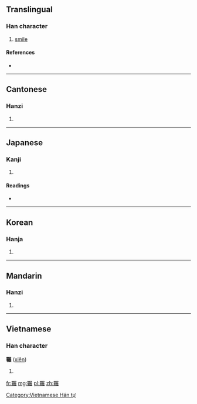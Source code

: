 {{also|冁}}
==Translingual==

===Han character===
{{Han char|rn=30|rad=口|as=19|sn=22|four=6753<sub>2</sub>|canj=口十尸廿女 (RJSTV)}}

# [[smile]]

====References====
* {{Han ref|kx=0215.060|dkj=04625|dj=0438.080|hdz=10707.170|uh=56C5|ud=22213|bh=F6D8|bd=63192}}

----

==Cantonese==

===Hanzi===
{{yue-hanzi|jyut=|y=chin2|sim=冁}}

# {{defn|Cantonese|sort=口19}}

----

==Japanese==

===Kanji===
{{ja-kanji|grade=|rs=口19}}

# {{defn|Japanese|sort=口19}}

====Readings====
* {{ja-readings|on=[[てん]] (ten), [[てつ]] (tetsu), [[てち]] (techi)|kun=}}

----

==Korean==

===Hanja===
{{ko-hanja|hangeul=[[천]], [[철]]|rv=cheon, cheol|mr=ch'ŏn, ch'ŏl}}

# {{defn|Korean|sort=口19}}

----

==Mandarin==

===Hanzi===
{{cmn-hanzi|sim=冁|pin=[[chǎn]] ([[chan3]]), [[lóu]] ([[lou2]])|wg=ch'an<sup>3</sup>, lou<sup>2</sup>}}

# {{defn|Mandarin|sort=口19}}

----

==Vietnamese==

===Han character===
'''囅''' ([[xiên]])

# {{defn|Vietnamese}}

[[Category:Vietnamese Hán tự]]

[[fr:囅]]
[[mg:囅]]
[[pl:囅]]
[[zh:囅]]